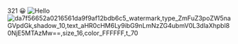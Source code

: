 
321 😀
![Hello](https://img-blog.csdnimg.cn/20210305170243269.png?x-oss-process=image/watermark,type_ZmFuZ3poZW5naGVpdGk,shadow_10,text_aHR0cHM6Ly9ibG9nLmNzZG4ubmV0L3dlaXhpbl80NjE5MTAzMw==,size_16,color_FFFFFF,t_70)
![da7f56652a0216561da9f9af12bdb6c5_watermark,type_ZmFuZ3poZW5naGVpdGk,shadow_10,text_aHR0cHM6Ly9ibG9nLmNzZG4ubmV0L3dlaXhpbl80NjE5MTAzMw==,size_16,color_FFFFFF,t_70](https://user-images.githubusercontent.com/26183306/156935955-5aca8b10-6f5a-4df9-b142-938b2419f9d5.png)
